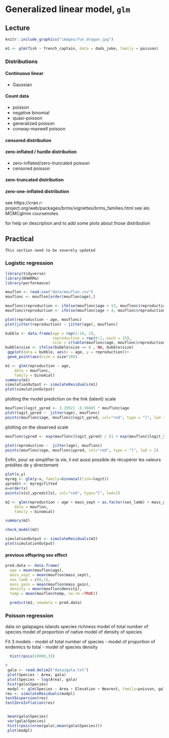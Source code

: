 # Generalized linear model, `glm`

## Lecture

```r
knitr::include_graphics("images/fun_dragon.jpg")
```

```r
m1 <- glm(fish ~ french_captain, data = dads_joke, family = poisson)
```

### Distributions

#### Continuous linear

- Gaussian

#### Count data

- poisson
- negative binomial
- quasi-poisson
- generalized poisson
- conway-maxwell poisson

#### censored distribution

#### zero-inflated / hurdle distribution
- zero-inflated/zero-truncated poisson
- censored poisson

#### zero-truncated distribution

#### zero-one-inflated distribution

see https://cran.r-project.org/web/packages/brms/vignettes/brms_families.html
see alo MCMCglmm coursenotes

for help on description and to add some plots about those distribution

## Practical

```block2
This section need to be severely updated
```

### Logistic regression
```r
library(tidyverse)
library(DHARMa)
library(performance)

mouflon <- read.csv("data/mouflon.csv")
mouflonc <- mouflon[order(mouflon$age),]

mouflonc$reproduction <- ifelse(mouflonc$age < 13, mouflonc$reproduction, 0)
mouflonc$reproduction <- ifelse(mouflonc$age > 4, mouflonc$reproduction, 1)

plot(reproduction ~ age, mouflonc)
plot(jitter(reproduction) ~ jitter(age), mouflonc)

bubble <- data.frame(age = rep(2:16, 2),
                     reproduction = rep(0:1, each = 15),
                     size = c(table(mouflonc$age, mouflonc$reproduction)))
bubble$size <- ifelse(bubble$size == 0 , NA, bubble$size)
 ggplot(data = bubble, aes(x = age, y = reproduction))+
 geom_point(aes(size = size*10))

```


```r
m1 <- glm(reproduction ~ age,
    data = mouflonc,
    family = binomial)
summary(m1)
simulationOutput <- simulateResiduals(m1)
plot(simulationOutput)
```

plotting the model prediction on the link (latent) scale
```r
mouflonc$logit_ypred <- 3.19921 -0.36685 * mouflonc$age
plot(logit_ypred ~  jitter(age), mouflonc)
points(mouflonc$age, mouflonc$logit_ypred, col="red", type = "l", lwd = 2)
```



plotting on the observed scale

```r
mouflonc$ypred <- exp(mouflonc$logit_ypred) / (1 + exp(mouflonc$logit_ypred)) # inverse of logit 

plot(reproduction ~  jitter(age), mouflonc)
points(mouflonc$age, mouflonc$ypred, col="red", type = "l", lwd = 2)
```


Enfin, pour se simplifier la vie, il est aussi possible de récupérer les valeurs prédites de y directement

```r
plot(x,y)
myreg <- glm(y~x, family=binomial(link=logit))
ypredit <- myreg$fitted
o=order(x)
points(x[o],ypredit[o], col="red", type="l", lwd=2)
```

```r
m2 <- glm(reproduction ~ age + mass_sept + as.factor(sex_lamb) + mass_gain + density + temp,
    data = mouflon,
    family = binomial)

summary(m2)

check_model(m2)

simulationOutput <- simulateResiduals(m2)
plot(simulationOutput)
```

#### previous offspring sex effect


```r
pred.data <- data.frame(
  age = mean(mouflon$age),
  mass_sept = mean(mouflon$mass_sept),
  sex_lamb = c(0,1),
  mass_gain = mean(mouflon$mass_gain),
  density = mean(mouflon$density),
  temp = mean(mouflon$temp, na.rm =TRUE))

  predict(m2, newdata = pred.data)
```



### Poisson regression

data on galapagos islands species richness
model of total number of species
model of proportion of native
model of density of species

Fit 3 models 
- model of total number of species
- model of proportion of endemics to total
- model of species density
```r
  hist(rpois(10000,3))

#
 gala <- read.delim2("data/gala.txt")
 plot(Species ~ Area, gala)
 plot(Species ~ log(Area), gala)
 hist(gala$Species)
 modpl <- glm(Species ~ Area + Elevation + Nearest, family=poisson, gala)
res <- simulateResiduals(modpl)
testDispersion(res)
testZeroInflation(res)


 mean(gala$Species)
 var(gala$Species)
 hist(rpois(nrow(gala),mean(gala$Species)))
 plot(modpl)
```
